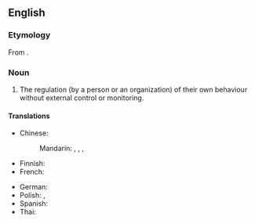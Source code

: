 ==English==

===Etymology===
From {{af|en|self-|regulation}}.

===Noun===
{{en-noun|-}}

# The regulation (by a person or an organization) of their own behaviour without external control or monitoring.

====Translations====
{{trans-top|the regulation of one's own behavior}}
* Chinese:
*: Mandarin: {{t|cmn|自我調整|sc=Hani}}, {{t|cmn|自我调整|tr=zìwǒ tiáozhěng|sc=Hani}}, {{t|cmn|自我調節|sc=Hani}}, {{t|cmn|自我调节|tr=zìwǒ tiáojié|sc=Hani}}
* Finnish: {{t|fi|itsesäätely}}
* French: {{t+|fr|autorégulation|f}}
{{trans-mid}}
* German: {{t+|de|Selbstregulation|f}}
* Polish: {{t|pl|autoregulacja|f}}, {{t|pl|samoregulacja|f}}
* Spanish: {{t|es|autorregulación|f}}
* Thai: {{t|th|การกำกับตนเอง}}
{{trans-bottom}}